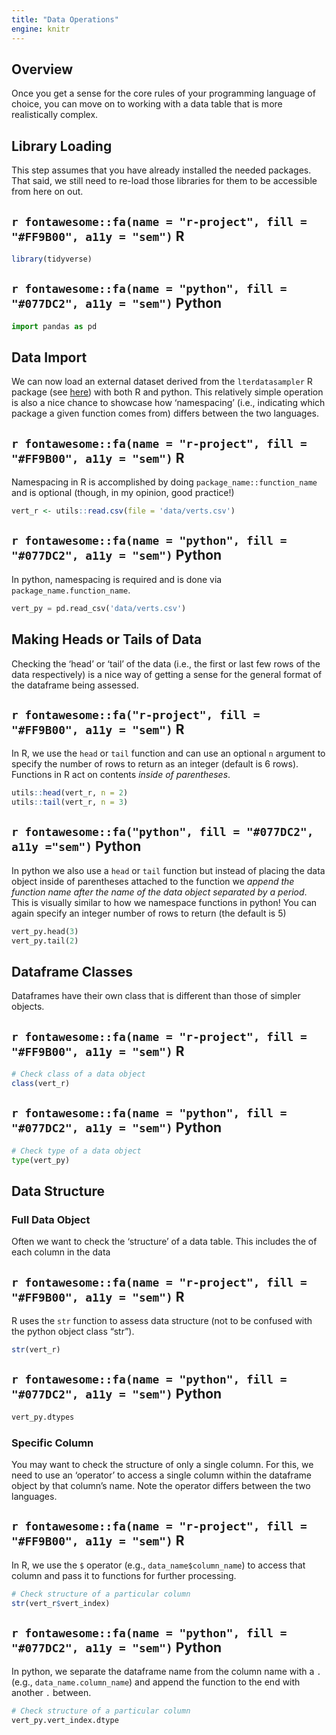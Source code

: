 ```yaml
---
title: "Data Operations"
engine: knitr
---
```


## Overview

Once you get a sense for the core rules of your programming language of choice, you can move on to working with a data table that is more realistically complex.

## Library Loading

This step assumes that you have already installed the needed packages. That said, we still need to re-load those libraries for them to be accessible from here on out.

:::panel-tabset
## `r fontawesome::fa(name = "r-project", fill = "#FF9B00", a11y = "sem")` R

```r
library(tidyverse)
```

## `r fontawesome::fa(name = "python", fill = "#077DC2", a11y = "sem")` Python

```python
import pandas as pd
```
:::

## Data Import

We can now load an external dataset derived from the `lterdatasampler` R package (see [here](https://lter.github.io/lterdatasampler/)) with both R and python. This relatively simple operation is also a nice chance to showcase how 'namespacing' (i.e., indicating which package a given function comes from) differs between the two languages.

:::panel-tabset
## `r fontawesome::fa(name = "r-project", fill = "#FF9B00", a11y = "sem")` R

Namespacing in R is accomplished by doing `package_name::function_name` and is optional (though, in my opinion, good practice!)

```r
vert_r <- utils::read.csv(file = 'data/verts.csv')
```

## `r fontawesome::fa(name = "python", fill = "#077DC2", a11y = "sem")` Python

In python, namespacing is required and is done via `package_name.function_name`.

```python
vert_py = pd.read_csv('data/verts.csv')
```
:::

## Making Heads or Tails of Data

Checking the 'head' or 'tail' of the data (i.e., the first or last few rows of the data respectively) is a nice way of getting a sense for the general format of the dataframe being assessed.

::: panel-tabset
## `r fontawesome::fa("r-project", fill = "#FF9B00", a11y = "sem")` R

In R, we use the `head` or `tail` function and can use an optional `n` argument to specify the number of rows to return as an integer (default is 6 rows). Functions in R act on contents _inside of parentheses_.

```r
utils::head(vert_r, n = 2)
utils::tail(vert_r, n = 3)
```

## `r fontawesome::fa("python", fill = "#077DC2", a11y ="sem")` Python

In python we also use a `head` or `tail` function but instead of placing the data object inside of parentheses attached to the function we _append the function name after the name of the data object separated by a period_. This is visually similar to how we namespace functions in python! You can again specify an integer number of rows to return (the default is 5)

```python
vert_py.head(3)
vert_py.tail(2)
```
:::

## Dataframe Classes

Dataframes have their own class that is different than those of simpler objects.

:::panel-tabset
## `r fontawesome::fa(name = "r-project", fill = "#FF9B00", a11y = "sem")` R

```r
# Check class of a data object
class(vert_r)
```

## `r fontawesome::fa(name = "python", fill = "#077DC2", a11y = "sem")` Python

```python
# Check type of a data object
type(vert_py)
```
:::

## Data Structure

### Full Data Object

Often we want to check the 'structure' of a data table. This includes the  of each column in the data

:::panel-tabset
## `r fontawesome::fa(name = "r-project", fill = "#FF9B00", a11y = "sem")` R

R uses the `str` function to assess data structure (not to be confused with the python object class "str").

```r
str(vert_r)
```

## `r fontawesome::fa(name = "python", fill = "#077DC2", a11y = "sem")` Python

```python
vert_py.dtypes
```
:::

### Specific Column

You may want to check the structure of only a single column. For this, we need to use an 'operator' to access a single column within the dataframe object by that column's name. Note the operator differs between the two languages.

:::panel-tabset
## `r fontawesome::fa(name = "r-project", fill = "#FF9B00", a11y = "sem")` R

In R, we use the `$` operator (e.g., `data_name$column_name`) to access that column and pass it to functions for further processing.

```r
# Check structure of a particular column
str(vert_r$vert_index)
```

## `r fontawesome::fa(name = "python", fill = "#077DC2", a11y = "sem")` Python

In python, we separate the dataframe name from the column name with a `.` (e.g., `data_name.column_name`) and append the function to the end with another `.` between.

```python
# Check structure of a particular column
vert_py.vert_index.dtype
```
:::
